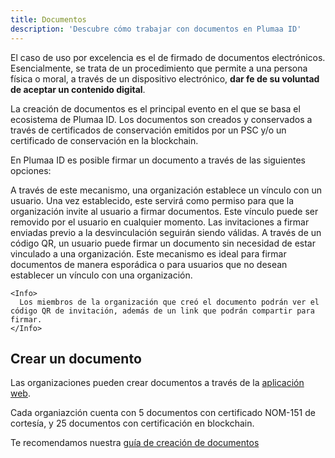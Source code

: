 ```yaml
---
title: Documentos
description: 'Descubre cómo trabajar con documentos en Plumaa ID'
---
```


El caso de uso por excelencia es el de firmado de documentos electrónicos. Esencialmente, se trata de un procedimiento que permite a una persona física o moral, a través de un dispositivo electrónico, **dar fe de su voluntad de aceptar un contenido digital**.

La creación de documentos es el principal evento en el que se basa el ecosistema de Plumaa ID. Los documentos son creados y conservados a través de certificados de conservación emitidos por un PSC y/o un certificado de conservación en la blockchain.

En Plumaa ID es posible firmar un documento a través de las siguientes opciones:

<Tabs>
  <Tab title="Vínculo entre usuario y organización">
    A través de este mecanismo, una organización establece un vínculo con un usuario. Una vez establecido, este servirá como permiso para que la organización invite al usuario a firmar documentos. Este vínculo puede ser removido por el usuario en cualquier momento.
    <Info>
      Las invitaciones a firmar enviadas previo a la desvinculación seguirán siendo válidas.
    </Info>
  </Tab>
  <Tab title="Código QR">
    A través de un código QR, un usuario puede firmar un documento sin necesidad de estar vinculado a una organización. Este mecanismo es ideal para firmar documentos de manera esporádica o para usuarios que no desean establecer un vínculo con una organización.

    <Info>
      Los miembros de la organización que creó el documento podrán ver el código QR de invitación, además de un link que podrán compartir para firmar.
    </Info>
  </Tab>
</Tabs>

## Crear un documento

Las organizaciones pueden crear documentos a través de la [aplicación web](https://app.plumaa.id).

<Note>Cada organiazción cuenta con 5 documentos con certificado NOM-151 de cortesía, y 25 documentos con certificación en blockchain.</Note>

<Tip>Te recomendamos nuestra [guía de creación de documentos](/guides/webapp/create-signature-request)</Tip>
